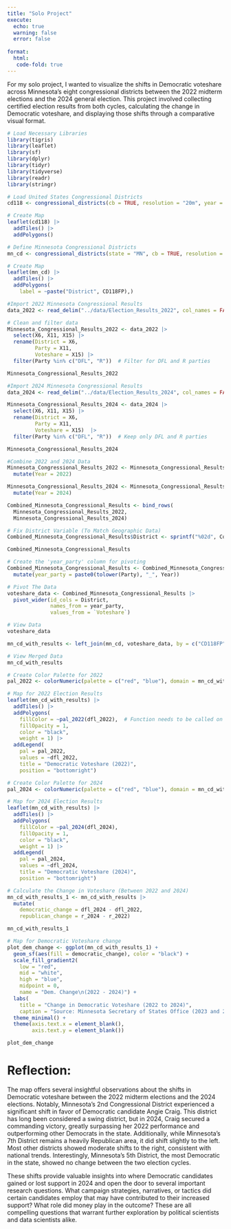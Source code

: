 ```yaml
---
title: "Solo Project"
execute: 
  echo: true 
  warning: false
  error: false 
  
format: 
  html:
   code-fold: true 
---
```


For my solo project, I wanted to visualize the shifts in Democratic voteshare across Minnesota’s eight congressional districts between the 2022 midterm elections and the 2024 general election. This project involved collecting certified election results from both cycles, calculating the change in Democratic voteshare, and displaying those shifts through a comparative visual format.


```r
# Load Necessary Libraries
library(tigris)
library(leaflet)
library(sf)
library(dplyr)
library(tidyr)
library(tidyverse)
library(readr)
library(stringr)
```

```r
# Load United States Congressional Districts
cd118 <- congressional_districts(cb = TRUE, resolution = "20m", year = 2022)

# Create Map
leaflet(cd118) |>
  addTiles() |>
  addPolygons()
```

```r
# Define Minnesota Congressional Districts
mn_cd <- congressional_districts(state = "MN", cb = TRUE, resolution = "20m", year = 2022)

# Create Map
leaflet(mn_cd) |>
  addTiles() |>
  addPolygons(
    label = ~paste("District", CD118FP),)
```

```r
#Import 2022 Minnesota Congressional Results 
data_2022 <- read_delim("../data/Election_Results_2022", col_names = FALSE)

# Clean and filter data
Minnesota_Congressional_Results_2022 <- data_2022 |>
  select(X6, X11, X15) |>
  rename(District = X6,
         Party = X11,
         Voteshare = X15) |>
  filter(Party %in% c("DFL", "R"))  # Filter for DFL and R parties

Minnesota_Congressional_Results_2022
```

```r
#Import 2024 Minnesota Congressional Results 
data_2024 <- read_delim("../data/Election_Results_2024", col_names = FALSE)

Minnesota_Congressional_Results_2024 <- data_2024 |>
  select(X6, X11, X15) |>
  rename(District = X6,
         Party = X11,
         Voteshare = X15)  |>
  filter(Party %in% c("DFL", "R"))  # Keep only DFL and R parties 

Minnesota_Congressional_Results_2024
```

```r
#Combine 2022 and 2024 Data
Minnesota_Congressional_Results_2022 <- Minnesota_Congressional_Results_2022 |>
  mutate(Year = 2022)

Minnesota_Congressional_Results_2024 <- Minnesota_Congressional_Results_2024 |>
  mutate(Year = 2024)

Combined_Minnesota_Congressional_Results <- bind_rows(
  Minnesota_Congressional_Results_2022,
  Minnesota_Congressional_Results_2024)

# Fix District Variable (To Match Geographic Data)
Combined_Minnesota_Congressional_Results$District <- sprintf("%02d", Combined_Minnesota_Congressional_Results$District)

Combined_Minnesota_Congressional_Results
```


```r
# Create the 'year_party' column for pivoting
Combined_Minnesota_Congressional_Results <- Combined_Minnesota_Congressional_Results |>
  mutate(year_party = paste0(tolower(Party), "_", Year))

# Pivot The Data
voteshare_data <- Combined_Minnesota_Congressional_Results |>
  pivot_wider(id_cols = District,
              names_from = year_party,
              values_from = `Voteshare`)

# View Data 
voteshare_data
```

```r
mn_cd_with_results <- left_join(mn_cd, voteshare_data, by = c("CD118FP" = "District"))

# View Merged Data
mn_cd_with_results
```

```r
# Create Color Palette for 2022 
pal_2022 <- colorNumeric(palette = c("red", "blue"), domain = mn_cd_with_results$democratic_2022)

# Map for 2022 Election Results
leaflet(mn_cd_with_results) |> 
  addTiles() |> 
  addPolygons(
    fillColor = ~pal_2022(dfl_2022),  # Function needs to be called on the variable
    fillOpacity = 1,
    color = "black",
    weight = 1) |> 
  addLegend(
    pal = pal_2022,
    values = ~dfl_2022,
    title = "Democratic Voteshare (2022)",
    position = "bottomright")
```

```r
# Create Color Palette for 2024
pal_2024 <- colorNumeric(palette = c("red", "blue"), domain = mn_cd_with_results$democratic_2022)

# Map for 2024 Election Results
leaflet(mn_cd_with_results) |> 
  addTiles() |> 
  addPolygons(
    fillColor = ~pal_2024(dfl_2024),
    fillOpacity = 1,
    color = "black",
    weight = 1) |> 
  addLegend(
    pal = pal_2024,
    values = ~dfl_2024,
    title = "Democratic Voteshare (2024)",
    position = "bottomright")
```

```r
# Calculate the Change in Voteshare (Between 2022 and 2024)
mn_cd_with_results_1 <- mn_cd_with_results |>
  mutate(
    democratic_change = dfl_2024 - dfl_2022,
    republican_change = r_2024 - r_2022)

mn_cd_with_results_1
```

```r
# Map for Democratic Voteshare change
plot_dem_change <- ggplot(mn_cd_with_results_1) +
  geom_sf(aes(fill = democratic_change), color = "black") +
  scale_fill_gradient2(
    low = "red",
    mid = "white",
    high = "blue",
    midpoint = 0,
    name = "Dem. Change\n(2022 - 2024)") +
  labs(
    title = "Change in Democratic Voteshare (2022 to 2024)",
    caption = "Source: Minnesota Secretary of States Office (2023 and 2025)") +
  theme_minimal() + 
  theme(axis.text.x = element_blank(),
        axis.text.y = element_blank())

plot_dem_change
```

# Reflection: 

The map offers several insightful observations about the shifts in Democratic voteshare between the 2022 midterm elections and the 2024 elections. Notably, Minnesota's 2nd Congressional District experienced a significant shift in favor of Democratic candidate Angie Craig. This district has long been considered a swing district, but in 2024, Craig secured a commanding victory, greatly surpassing her 2022 performance and outperforming other Democrats in the state. Additionally, while Minnesota's 7th District remains a heavily Republican area, it did shift slightly to the left. Most other districts showed moderate shifts to the right, consistent with national trends. Interestingly, Minnesota's 5th District, the most Democratic in the state, showed no change between the two election cycles.

These shifts provide valuable insights into where Democratic candidates gained or lost support in 2024 and open the door to several important research questions. What campaign strategies, narratives, or tactics did certain candidates employ that may have contributed to their increased support? What role did money play in the outcome? These are all compelling questions that warrant further exploration by political scientists and data scientists alike.

